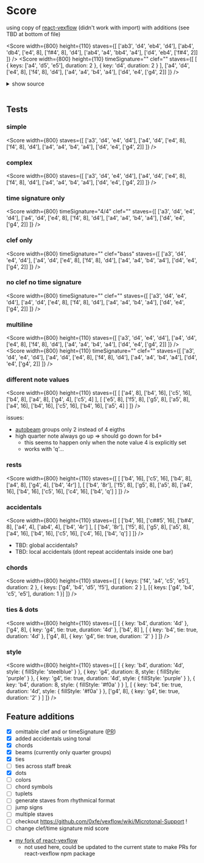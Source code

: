 
# Score

using copy of [react-vexflow](https://github.com/markacola/react-vexflow) (didn't work with import) with additions (see TBD at bottom of file)

<Score
  width={800}
  height={110}
  staves={[
    ['ab3', 'd4', 'eb4', 'd4'],
    ['ab4', 'db4', ['e4', 8], ['f#4', 8], 'd4'],
    ['ab4', 'a4', 'bb4', 'a4'],
    ['d4', 'eb4', ['f#4', 2]]
  ]}
/>
<Score
  width={800}
  height={110}
  timeSignature=""
  clef=""
  staves={[
    [
      { keys: ['a4', 'd5', 'e5'], duration: 2 },
      { key: 'd4', duration: 2 }
    ],
    ['a4', 'd4', ['e4', 8], ['f4', 8], 'd4'],
    ['a4', 'a4', 'b4', 'a4'],
    ['d4', 'e4', ['g4', 2]]
  ]}
/>

<details>
<summary>show source</summary>

```js
<Score
  width={800}
  height={110}
  staves={[
    ['ab3', 'd4', 'eb4', 'd4'],
    ['ab4', 'db4', ['e4', 8], ['f#4', 8], 'd4'],
    ['ab4', 'a4', 'bb4', 'a4'],
    ['d4', 'eb4', ['f#4', 2]]
  ]}
/>
<Score
  width={800}
  height={110}
  timeSignature=""
  clef=""
  staves={[
    ['a3', 'd4', 'e4', 'd4'],
    ['a4', 'd4', ['e4', 8], ['f4', 8], 'd4'],
    ['a4', 'a4', 'b4', 'a4'],
    ['d4', 'e4', ['g4', 2]]
  ]}
/>
```

</details>
<br/>

## Tests

### simple

<Score
  width={800}
  staves={[
    ['a3', 'd4', 'e4', 'd4'],
    ['a4', 'd4', ['e4', 8], ['f4', 8], 'd4'],
    ['a4', 'a4', 'b4', 'a4'],
    ['d4', 'e4', ['g4', 2]]
  ]}
/>

### complex

<Score
  width={800}
  staves={[
    ['a3', 'd4', 'e4', 'd4'],
    ['a4', 'd4', ['e4', 8], ['f4', 8], 'd4'],
    ['a4', 'a4', 'b4', 'a4'],
    ['d4', 'e4', ['g4', 2]]
  ]}
/>

### time signature only

<Score
  width={800}
  timeSignature="4/4"
  clef=""
  staves={[
    ['a3', 'd4', 'e4', 'd4'],
    ['a4', 'd4', ['e4', 8], ['f4', 8], 'd4'],
    ['a4', 'a4', 'b4', 'a4'],
    ['d4', 'e4', ['g4', 2]]
  ]}
/>

### clef only

<Score
  width={800}
  timeSignature=""
  clef="bass"
  staves={[
    ['a3', 'd4', 'e4', 'd4'],
    ['a4', 'd4', ['e4', 8], ['f4', 8], 'd4'],
    ['a4', 'a4', 'b4', 'a4'],
    ['d4', 'e4', ['g4', 2]]
  ]}
/>

### no clef no time signature

<Score
  width={800}
  timeSignature=""
  clef=""
  staves={[
    ['a3', 'd4', 'e4', 'd4'],
    ['a4', 'd4', ['e4', 8], ['f4', 8], 'd4'],
    ['a4', 'a4', 'b4', 'a4'],
    ['d4', 'e4', ['g4', 2]]
  ]}
/>

### multiline

<Score
  width={800}
  height={110}
  staves={[
    ['a3', 'd4', 'e4', 'd4'],
    ['a4', 'd4', ['e4', 8], ['f4', 8], 'd4'],
    ['a4', 'a4', 'b4', 'a4'],
    ['d4', 'e4', ['g4', 2]]
  ]}
/>
<Score
  width={800}
  height={110}
  timeSignature=""
  clef=""
  staves={[
    ['a3', 'd4', 'e4', 'd4'],
    ['a4', 'd4', ['e4', 8], ['f4', 8], 'd4'],
    ['a4', 'a4', 'b4', 'a4'],
    ['d4', 'e4', ['g4', 2]]
  ]}
/>

### different note values

<Score
  width={800}
  height={110}
  staves={[
    [
      ['a4', 8],
      ['b4', 16],
      ['c5', 16],
      ['b4', 8],
      ['a4', 8],
      ['g4', 4],
      ['c5', 4]
    ],
    [
      ['e5', 8],
      ['f5', 8],
      ['g5', 8],
      ['a5', 8],
      ['a4', 16],
      ['b4', 16],
      ['c5', 16],
      ['b4', 16],
      ['a5', 4]
    ]
  ]}
/>

issues:

- [autobeam](https://github.com/0xfe/vexflow/wiki/Automatic-Beaming) groups only 2 instead of 4 eigths
- high quarter note always go up => should go down for b4+
  - this seems to happen only when the note value 4 is explicitly set
  - works with 'q'...

### rests

<Score
  width={800}
  height={110}
  staves={[
    [
      ['b4', 16],
      ['c5', 16],
      ['b4', 8],
      ['a4', 8],
      ['g4', 4],
      ['b4', '4r']
    ],
    [
      ['b4', '8r'],
      ['f5', 8],
      ['g5', 8],
      ['a5', 8],
      ['a4', 16],
      ['b4', 16],
      ['c5', 16],
      ['c4', 16],
      ['b4', 'q']
    ]
  ]}
/>

### accidentals

<Score
  width={800}
  height={110}
  staves={[
    [
      ['b4', 16],
      ['c##5', 16],
      ['b#4', 8],
      ['a4', 4],
      ['ab4', 4],
      ['b4', '4r']
    ],
    [
      ['b4', '8r'],
      ['f5', 8],
      ['g5', 8],
      ['a5', 8],
      ['a4', 16],
      ['b4', 16],
      ['c5', 16],
      ['c4', 16],
      ['b4', 'q']
    ]
  ]}
/>

- TBD: global accidentals?
- TBD: local accidentals (dont repeat accidentals inside one bar)

### chords

<Score
  width={800}
  height={110}
  staves={[
    [
      { keys: ['f4', 'a4', 'c5', 'e5'], duration: 2 },
      { keys: ['g4', 'b4', 'd5', 'f5'], duration: 2 }
    ],
    [{ keys: ['g4', 'b4', 'c5', 'e5'], duration: 1 }]
  ]}
/>

### ties & dots

<Score
  width={800}
  height={110}
  staves={[
    [
      { key: 'b4', duration: '4d' },
      ['g4', 8],
      { key: 'g4', tie: true, duration: '4d' },
      ['b4', 8]
    ],
    [
      { key: 'b4', tie: true, duration: '4d' },
      ['g4', 8],
      { key: 'g4', tie: true, duration: '2' }
    ]
  ]}
/>

### style

<Score
  width={800}
  height={110}
  staves={[
    [
      { key: 'b4', duration: '4d', style: { fillStyle: 'steelblue' } },
      { key: 'g4', duration: 8, style: { fillStyle: 'purple' } },
      { key: 'g4', tie: true, duration: '4d', style: { fillStyle: 'purple' } },
      { key: 'b4', duration: 8, style: { fillStyle: '#f0a' } }
    ],
    [
      { key: 'b4', tie: true, duration: '4d', style: { fillStyle: '#f0a' } },
      ['g4', 8],
      { key: 'g4', tie: true, duration: '2' }
    ]
  ]}
/>

## Feature additions

- [x] omittable clef and or timeSignature ([PR](https://github.com/markacola/react-vexflow/pull/4))
- [x] added accidentals using tonal
- [x] chords
- [x] beams (currently only quarter groups)
- [x] ties
- [ ] ties across staff break
- [x] dots
- [ ] colors
- [ ] chord symbols
- [ ] tuplets
- [ ] generate staves from rhythmical format
- [ ] jump signs
- [ ] multiple staves
- [ ] checkout https://github.com/0xfe/vexflow/wiki/Microtonal-Support !
- [ ] change clef/time signature mid score
- [my fork of react-vexflow](https://github.com/felixroos/react-vexflow)
  - not used here, could be updated to the current state to make PRs for react-vexflow npm package